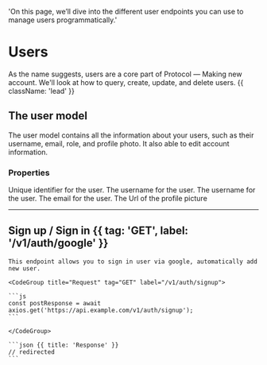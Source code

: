   'On this page, we’ll dive into the different user endpoints you can use to manage users programmatically.'

# Users

As the name suggests, users are a core part of Protocol — Making new account. We'll look at how to query, create, update, and delete users. {{ className: 'lead' }}

## The user model

The user model contains all the information about your users, such as their username, email, role, and profile photo. It also able to edit account information.

### Properties

<Properties>
  <Property name="id" type="string">
    Unique identifier for the user.
  </Property>
  <Property name="username" type="string">
    The username for the user.
  </Property>
    <Property name="accountName" type="string">
    The username for the user.
  </Property>
  <Property name="email" type="string">
    The email for the user.
  </Property>
  <Property name="photo" type="string">
    The Url of the profile picture
  </Property>
</Properties>

---

## Sign up / Sign in {{ tag: 'GET', label: '/v1/auth/google' }}

<Row>
  <Col>

    This endpoint allows you to sign in user via google, automatically add new user.

  </Col>
  <Col sticky>

    <CodeGroup title="Request" tag="GET" label="/v1/auth/signup">

    ```js
    const postResponse = await axios.get('https://api.example.com/v1/auth/signup');
    ```

    </CodeGroup>

    ```json {{ title: 'Response' }}
    // redirected
    ```

  </Col>
</Row>
